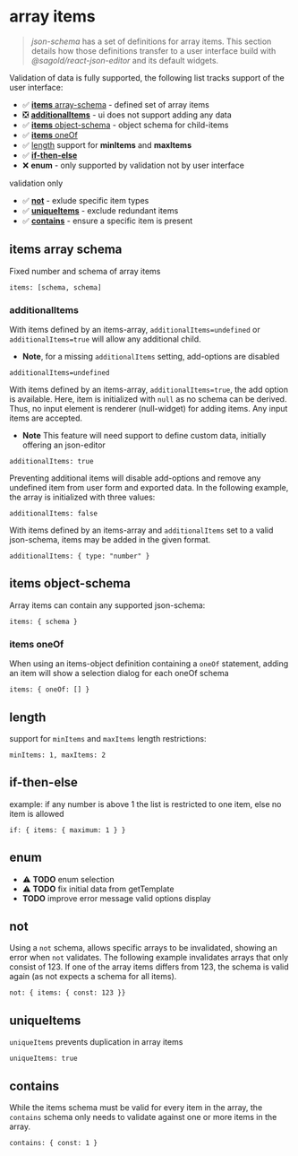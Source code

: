 
<Meta title="ArrayItems" />

# array items

> _json-schema_ has a set of definitions for array items. This section details how those definitions transfer to a user interface build with _@sagold/react-json-editor_ and its default widgets.

Validation of data is fully supported, the following list tracks support of the user interface:

- ✅ [**items** array-schema](#items-items-schema) - defined set of array items
- ❎ [**additionalItems**](additionalItems) - ui does not support adding any data
- ✅ [**items** object-schema](#items-object-schema) - object schema for child-items
- ✅ [**items** oneOf](#items-oneof)
- ✅ [length](#length) support for **minItems** and **maxItems**
- ✅ [**if-then-else**](#if-then-else)
- ❌ **enum** - only supported by validation not by user interface

validation only

- ✅ [**not**](#not) - exlude specific item types
- ✅ [**uniqueItems**](#uniqueitems) - exclude redundant items
- ✅ [**contains**](#contains) - ensure a specific item is present

## items array schema

Fixed number and schema of array items

`items: [schema, schema]`

<Canvas>
  <JsonForm
    validate={true}
    data={['a title', 'a subtitle']}
    schema={{
      title: 'items: []',
      type: 'array',
      items: [
        {
          title: 'Title',
          type: 'string'
        },
        {
          title: 'Subtitle',
          type: 'string'
        }
      ]
    }}
  />
</Canvas>

### additionalItems

With items defined by an items-array, `additionalItems=undefined` or `additionalItems=true` will allow any additional child.

- **Note**, for a missing `additionalItems` setting, add-options are disabled

`additionalItems=undefined`

<Canvas>
  <JsonForm
    validate={true}
    data={['a title', 'a subtitle', 'an additional item']}
    schema={{
      title: 'additionalItems: undefined',
      type: 'array',
      items: [
        {
          title: 'Title',
          type: 'string'
        },
        {
          title: 'Subtitle',
          type: 'string'
        }
      ]
    }}
  />
</Canvas>

With items defined by an items-array, `additionalItems=true`, the add option is available. Here, item is initialized with `null` as no schema can be derived. Thus, no input element is renderer (null-widget) for adding items. Any input items are accepted.

- **Note** This feature will need support to define custom data, initially offering an json-editor

`additionalItems: true`

<Canvas>
  <JsonForm
    validate={true}
    data={['a title', 'a subtitle', 'an additional item']}
    schema={{
      title: 'additionalItems: true',
      type: 'array',
      additionalItems: true,
      items: [
        {
          title: 'Title',
          type: 'string'
        },
        {
          title: 'Subtitle',
          type: 'string'
        }
      ]
    }}
  />
</Canvas>

Preventing additional items will disable add-options and remove any undefined item from user form and exported data. In the following example, the array is initialized with three values:

`additionalItems: false`

<Canvas>
  <JsonForm
    validate={true}
    data={['a title', 'a subtitle', 'an additional item']}
    schema={{
      title: 'additionalItems: false',
      type: 'array',
      additionalItems: false,
      items: [
        {
          title: 'Title',
          type: 'string'
        },
        {
          title: 'Subtitle',
          type: 'string'
        }
      ]
    }}
  />
</Canvas>

With items defined by an items-array and `additionalItems` set to a valid json-schema, items may be added in the given format.

`additionalItems: { type: "number" }`

<Canvas>
  <JsonForm
    widgets={widgets}
    schema={{
      type: 'array',
      title: 'additionalItems: { schema }',
      items: [
        {
          title: 'Title',
          type: 'string'
        },
        {
          title: 'Subtitle',
          type: 'string'
        }
      ],
      additionalItems: {
        title: 'Additional number',
        type: 'number'
      }
    }}
  />
</Canvas>

## items object-schema

Array items can contain any supported json-schema:

`items: { schema }`

<Canvas>
  <JsonForm
    widgets={widgets}
    addOptionalProps={false}
    data={[2023]}
    schema={{
      title: 'items: { object }',
      type: 'array',
      items: {
        type: 'object',
        required: ['alt', 'image'],
        title: 'Content image',
        properties: {
          alt: {
            title: 'Image alt text',
            type: 'string'
          },
          image: {
            title: 'Image',
            type: 'string',
            format: 'file'
          },
          width: {
            title: 'Width in px',
            type: 'number',
            default: 400
          }
        }
      }
    }}
  />
</Canvas>

### items oneOf

When using an items-object definition containing a `oneOf` statement, adding an item will show a selection dialog for each oneOf schema

`items: { oneOf: [] }`

<Canvas>
  <JsonForm
    widgets={widgets}
    addOptionalProps={false}
    data={[{ type: 'header' }]}
    schema={{
      type: 'array',
      items: {
        oneOfProperty: 'type',
        oneOf: [
          {
            id: 'header',
            title: 'header',
            type: 'object',
            required: ['type', 'text'],
            properties: {
              type: {
                type: 'string',
                const: 'header',
                options: {
                  hidden: true
                }
              },
              text: {
                title: 'Header text',
                type: 'string'
              }
            }
          },
          {
            id: 'paragraph',
            title: 'paragraph',
            type: 'object',
            required: ['type', 'text'],
            properties: {
              type: {
                type: 'string',
                const: 'paragraph',
                options: {
                  hidden: true
                }
              },
              text: {
                title: 'Paragraph text',
                type: 'string'
              }
            }
          }
        ]
      },
      additionalItems: {
        title: 'Width in px',
        type: 'number',
        default: 400
      }
    }}
  />
</Canvas>

## length

support for `minItems` and `maxItems` length restrictions:

`minItems: 1, maxItems: 2`

<Canvas>
  <JsonForm
    widgets={widgets}
    addOptionalProps={false}
    schema={{
      type: 'array',
      minItems: 1,
      maxItems: 2,
      items: {
        title: 'item',
        type: 'number',
        default: 1
      },
      options: { title: true }
    }}
  />
</Canvas>

## if-then-else

example: if any number is above 1 the list is restricted to one item, else no item is allowed

`if: { items: { maximum: 1 } }`

<Canvas>
  <JsonForm
    widgets={widgets}
    addOptionalProps={false}
    validate={true}
    schema={{
      type: 'array',
      items: {
        title: 'Item',
        type: 'number',
        default: 2
      },
      minItems: 1,
      if: {
        items: {
          maximum: 1
        }
      },
      then: {
        maxItems: 1
      },
      else: {
        maxItems: 0
      },
      options: { title: true }
    }}
  />
</Canvas>

## enum

- ⚠️ **TODO** enum selection
- ⚠️ **TODO** fix initial data from getTemplate
- **TODO** improve error message valid options display

<Canvas>
  <JsonForm
    widgets={widgets}
    validate={true}
    addOptionalProps={false}
    schema={{
      type: 'array',
      enum: [
        [2019, 10, 22],
        [2023, 1, 1]
      ],
      items: {
        type: 'number'
      },
      minItems: 3,
      maxItems: 3,
      options: { title: true }
    }}
  />
</Canvas>

## not

Using a `not` schema, allows specific arrays to be invalidated, showing an error when `not` validates. The following example invalidates arrays that only consist of 123. If one of the array items differs from 123, the schema is valid again (as not expects a schema for all items).

`not: { items: { const: 123 }}`

<Canvas>
  <JsonForm
    widgets={widgets}
    validate={true}
    data={[123]}
    schema={{
      title: 'Array using not',
      description: 'value 123 is not allowed as array item',
      type: 'array',
      not: {
        type: 'array',
        items: {
          const: 123
        }
      },
      items: {
        title: 'item',
        type: 'number',
        default: 12
      }
    }}
  />
</Canvas>

## uniqueItems

`uniqueItems` prevents duplication in array items

`uniqueItems: true`

<Canvas>
  <JsonForm
    widgets={widgets}
    validate={true}
    addOptionalProps={false}
    data={[1, 2, 2]}
    schema={{
      title: 'Array with unique items',
      type: 'array',
      uniqueItems: true,
      items: {
        title: 'item',
        type: 'number',
        default: 1
      }
    }}
  />
</Canvas>

## contains

While the items schema must be valid for every item in the array, the `contains` schema only needs to validate against one or more items in the array.

`contains: { const: 1 }`

<Canvas>
  <JsonForm
    widgets={widgets}
    validate={true}
    data={[2, 3]}
    schema={{
      title: 'Array must contain 1',
      type: 'array',
      items: {
        title: 'item',
        type: 'number',
        default: 1
      },
      contains: {
        type: 'number',
        const: 1
      }
    }}
  />
</Canvas>
